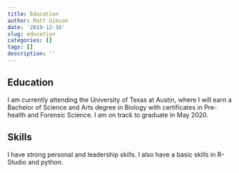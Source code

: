 ```yaml
---
title: Education
author: Matt Gibson
date: '2019-12-16'
slug: education
categories: []
tags: []
description: ''
---
```

## Education
I am currently attending the University of Texas at Austin, where I will earn a Bachelor of Science and Arts degree in Biology with certificates in Pre-health and Forensic Science. I am on track to graduate in May 2020. 

## Skills 
I have strong personal and leadership skills. I also have a basic skills in R-Studio and python.